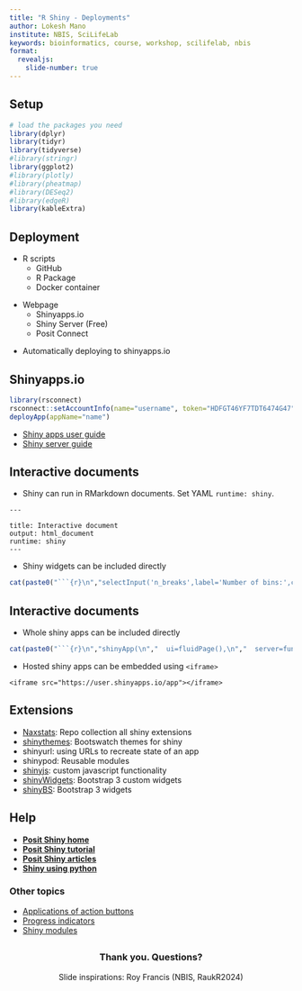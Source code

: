 ```yaml
---
title: "R Shiny - Deployments"
author: Lokesh Mano
institute: NBIS, SciLifeLab
keywords: bioinformatics, course, workshop, scilifelab, nbis
format: 
  revealjs: 
    slide-number: true
---
```


## Setup {visibility="hidden"}

```r
# load the packages you need
library(dplyr)
library(tidyr)
library(tidyverse)
#library(stringr)
library(ggplot2)
#library(plotly)
#library(pheatmap)
#library(DESeq2)
#library(edgeR)
library(kableExtra)
```

## Deployment

:::: {.fragment}

* R scripts
  * GitHub
  * R Package
  * Docker container

::::

:::: {.fragment}

* Webpage
  * Shinyapps.io
  * Shiny Server (Free)
  * Posit Connect

:::: 

:::: {.fragment}

* Automatically deploying to shinyapps.io

::::

## Shinyapps.io

```r
library(rsconnect)
rsconnect::setAccountInfo(name="username", token="HDFGT46YF7TDT6474G47", secret="hdgTDF5FStgdkpJ")
deployApp(appName="name")
```

:::: {.fragment}

* [Shiny apps user guide](https://docs.posit.co/shinyapps.io/guide/index.html)
* [Shiny server guide](https://posit.co/products/open-source/shiny-server/)

::::

## Interactive documents

* Shiny can run in RMarkdown documents. Set YAML `runtime: shiny`.  

:::: {.fragment}

```
---

title: Interactive document
output: html_document
runtime: shiny
---

```

:::: 

:::: {.fragment}

* Shiny widgets can be included directly  

```r
cat(paste0("```{r}\n","selectInput('n_breaks',label='Number of bins:',choices=c(10,20,35,50),selected=20)\n","```\n"))
```

::::

## Interactive documents

* Whole shiny apps can be included directly  

```r
cat(paste0("```{r}\n","shinyApp(\n","  ui=fluidPage(),\n","  server=function(input,output) {}\n",")\n","```\n"))
```

:::: {.fragment}

* Hosted shiny apps can be embedded using `<iframe>`  

```
<iframe src="https://user.shinyapps.io/app"></iframe>
```

::::

## Extensions

* [Naxstats](https://github.com/nanxstats/awesome-shiny-extensions): Repo collection all shiny extensions
* [shinythemes](https://github.com/rstudio/shinythemes): Bootswatch themes for shiny
* shinyurl: using URLs to recreate state of an app
* shinypod: Reusable modules
* [shinyjs](https://deanattali.com/shinyjs/): custom javascript functionality
* [shinyWidgets](https://github.com/dreamRs/shinyWidgets): Bootstrap 3 custom widgets
* [shinyBS](https://github.com/ebailey78/shinyBS): Bootstrap 3 widgets

## Help

* [**Posit Shiny home**](https://shiny.posit.co/) 
* [**Posit Shiny tutorial**](https://shiny.posit.co/r/getstarted/shiny-basics/lesson1/)
* [**Posit Shiny articles**](https://shiny.posit.co/r/articles/)
* [**Shiny using python**](https://shiny.posit.co/py/docs/overview.html)

### Other topics

* [Applications of action buttons](https://shiny.posit.co/r/articles/build/action-buttons/)  
* [Progress indicators](https://shiny.posit.co/r/articles/build/progress/)  
* [Shiny modules](https://shiny.posit.co/r/articles/improve/modules/)


## {background-image="../../assets/images/precourse/data_viz_adv_2.jpeg"}

::: {.center-xy}

### Thank you. Questions? {style="text-align: center;"}
Slide inspirations: Roy Francis (NBIS, RaukR2024)

:::

